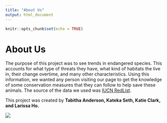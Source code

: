 ```yaml
---
title: "About Us"
output: html_document
---
```


```r
knitr::opts_chunk$set(echo = TRUE)
```


# About Us
The purpose of this project was to see trends in endangered species. This accounts for what type of threats they have, what kind of habitats the live in, their change overtime, and many other characteristics. Using this information, we wanted any person visiting our page to get the knowledge of some conservation measures that they can follow to help save these animals. The source of the data we used was [IUCN RedList](http://apiv3.iucnredlist.org/api/v3/docs). 

This project was created by **Tabitha Anderson, Kateka Seth, Katie Clark, and Larissa Ho.** 



![](http://www.quickmeme.com/img/7c/7cace54ced07a4649c460b72ec11c7f6537fb5276a5fdd75628e27699fc73a8f.jpg)
